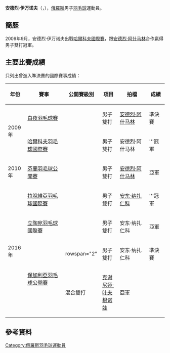 {{noteTA|G1=Badminton}}
{{Infobox 羽球選手
| playername              = 安德烈·伊万诺夫<br/>{{lang|ru|Андрей Иванов}}<br/><small>({{lang|en|Andrei Ivanov}})</small>
| image                   = 
| size                    = 
| caption                 = 
| birth_name              = {{lang|ru|Иванов Андрей<br/> Константинович}}<ref name="infosport">{{ru}}{{cite web|title=Личные данные|url=http://www.infosport.ru/person/badminton/ivanov-andrei-konstantinovich|website=infosport.ru|access-date=2016-09-09|archive-date=2018-11-20|archive-url=https://web.archive.org/web/20181120222402/http://infosport.ru/person/badminton/ivanov-andrei-konstantinovich|dead-url=no}}</ref>
| date_of_birth           = {{birth_date_and_age|1987|2|7}}
| place_of_birth          = 
| height                  = 
| weight                  = 
| event                   = 男子單打、男子雙打、混合雙打
| country                 = {{RUS}}
| years_started           = 
| handedness              = 
| coach                   = 
| highest_ranking         = 第59位（男雙-[[安德烈·阿什马林|阿什马林]]）
| date_of_highest_ranking = 2010年7月8日<ref name="ranking">[http://bwfcontent.tournamentsoftware.com/ranking/player.aspx?id=11784&player=108140 BWF World Ranking - Ranking of Andrei IVANOV (67064)]{{en}}</ref>
| current_ranking         = 第153位（男雙-[[安东·纳扎仁科|纳扎仁科]]）<br/>第550位（混雙-[[克谢尼娅·叶夫根诺娃|叶夫根诺娃]]）
| date_of_current_ranking = 2016年9月1日<ref>[http://bwfcontent.tournamentsoftware.com/ranking/category.aspx?id=11784&category=474 BWF World Ranking - BWF世界排名榜 (1/9/2016) - Men's doubles] {{Wayback|url=http://bwfcontent.tournamentsoftware.com/ranking/category.aspx?id=11784&category=474 |date=20170222080440 }}{{en}}</ref><ref>[http://bwfcontent.tournamentsoftware.com/ranking/category.aspx?id=11784&category=476 BWF World Ranking - BWF世界排名榜 (1/9/2016) - Mixed doubles] {{Wayback|url=http://bwfcontent.tournamentsoftware.com/ranking/category.aspx?id=11784&category=476 |date=20170305004629 }}{{en}}</ref>
| played                  = 43勝–37負（男單）<br/>49勝–31負（男雙）<br/>13勝–8負（混雙）
| titles                  = 
| bwf_profile             = 4A082447-AE6F-4303-B47D-E587A3EA153F
| bwf_id                  = 67064
| updated                 = 2016年9月5日
}}
{{MedalTableTop}}
{{MedalSport | 男子[[羽毛球|羽毛球]]}}
{{MedalCountry | {{RUS}}}}
{{MedalBottom}}
'''安德烈·伊万诺夫'''（{{lang-ru|'''Андрей Иванов'''}}，{{bd|1987年|2月7日}}），[[俄羅斯|俄羅斯]]男子[[羽毛球|羽毛球]]運動員。

==簡歷==
2009年9月，安德烈·伊万诺夫出戰[[2009年哈爾科夫羽毛球國際賽|哈爾科夫國際賽]]，跟[[安德烈·阿什马林|安德烈·阿什马林]]合作贏得男子雙打冠軍。

==主要比賽成績==
只列出曾進入準決賽的國際賽事成績：
{| class=wikitable style="text-align:center; font-size:small;" 
!width="50"|年份
!width="180"|賽事
!width="80"|公開賽級別
!width="60"|項目
!width="130"|拍檔
!width="50"|成績
|-
!rowspan="2"|2009年
|[[2009年白夜羽毛球賽|白夜羽毛球賽]]
|{{BWFIC}}
|男子雙打
|[[安德烈·阿什马林|安德烈·阿什马林]]
|bgcolor="#b8860b"|準決賽
|-
|[[2009年哈爾科夫羽毛球國際賽|哈爾科夫羽毛球國際賽]]
|{{BWFIS}}
|男子雙打
|安德烈·阿什马林
|bgcolor="gold"|'''冠軍 
|-
!rowspan="1"|2010年
|[[2010年芬蘭羽毛球公開賽|芬蘭羽毛球公開賽]]
|{{BWFIC}}
|男子雙打
|[[安德烈·阿什马林|安德烈·阿什马林]]
|bgcolor="silver"|亞軍
|-
!rowspan="4"|2016年
|[[2016年拉脫維亞羽毛球國際賽|拉脫維亞羽毛球國際賽]]
|{{BWFFS}}
|男子雙打
|[[安东·纳扎仁科|安东·纳扎仁科]]
|bgcolor="gold"|'''冠軍 
|-
|[[2016年立陶宛羽毛球國際賽|立陶宛羽毛球國際賽]]
|{{BWFFS}}
|男子雙打
|安东·纳扎仁科
|bgcolor="silver"|亞軍
|-
|rowspan="2"|[[2016年保加利亞羽毛球公開賽|保加利亞羽毛球公開賽]]
|rowspan="2" {{BWFIS}}
|男子雙打
|安东·纳扎仁科
|bgcolor="#b8860b"|準決賽
|-
|混合雙打
|[[克谢尼娅·叶夫根诺娃|克谢尼娅·叶夫根诺娃]]
|bgcolor="silver"|亞軍
|}
{{BWF賽事級別索引}}

== 參考資料 ==
{{Reflist}}

{{DEFAULTSORT:Ivanov, Andrei}}
[[Category:俄羅斯羽毛球運動員|Category:俄羅斯羽毛球運動員]]